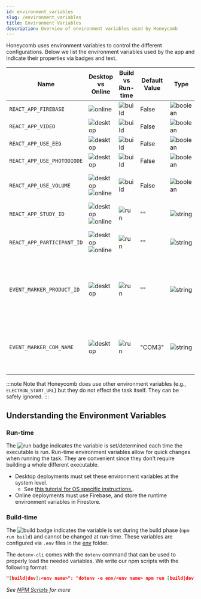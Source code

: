 ---
id: environment_variables
slug: /environment_variables
title: Environment Variables
description: Overview of environment variables used by Honeycomb
---

Honeycomb uses environment variables to control the different configurations. Below we list the environment variables used by the app and indicate their properties via badges and text.

| Name                       | Desktop vs Online                                                                                             | Build vs Run-time                                 | Default Value | Type                                                    | Description                                                                                                                                                                              |
| -------------------------- | ------------------------------------------------------------------------------------------------------------- | ------------------------------------------------- | ------------- | ------------------------------------------------------- | ---------------------------------------------------------------------------------------------------------------------------------------------------------------------------------------- |
| `REACT_APP_FIREBASE`       | ![online](https://img.shields.io/badge/online-orange)                                                         | ![build](https://img.shields.io/badge/build-blue) | False         | ![boolean](https://img.shields.io/badge/bool-lightgrey) | If the task is saving its data on Firebase.                                                                                                                                              |
| `REACT_APP_VIDEO`          | ![desktop](https://img.shields.io/badge/desktop-yellow)                                                       | ![build](https://img.shields.io/badge/build-blue) | False         | ![boolean](https://img.shields.io/badge/bool-lightgrey) | If the participant is being video recorded.                                                                                                                                              |
| `REACT_APP_USE_EEG`        | ![desktop](https://img.shields.io/badge/desktop-yellow)                                                       | ![build](https://img.shields.io/badge/build-blue) | False         | ![boolean](https://img.shields.io/badge/bool-lightgrey) | If the EEG (Event Marker) is available and recording.                                                                                                                                    |
| `REACT_APP_USE_PHOTODIODE` | ![desktop](https://img.shields.io/badge/desktop-yellow)                                                       | ![build](https://img.shields.io/badge/build-blue) | False         | ![boolean](https://img.shields.io/badge/bool-lightgrey) | If the photodiode spot is in use.                                                                                                                                                        |
| `REACT_APP_USE_VOLUME`     | ![desktop](https://img.shields.io/badge/desktop-yellow) ![online](https://img.shields.io/badge/online-orange) | ![build](https://img.shields.io/badge/build-blue) | False         | ![boolean](https://img.shields.io/badge/bool-lightgrey) | If the participant should be asked to adjust their volume. (e.g. the task is using sound)                                                                                                |
| `REACT_APP_STUDY_ID`       | ![desktop](https://img.shields.io/badge/desktop-yellow) ![online](https://img.shields.io/badge/online-orange) | ![run](https://img.shields.io/badge/run-purple)   | ""            | ![string](https://img.shields.io/badge/string-grey)     | The id of a study. User will enter this value in the login screen if not set.                                                                                                            |
| `REACT_APP_PARTICIPANT_ID` | ![desktop](https://img.shields.io/badge/desktop-yellow) ![online](https://img.shields.io/badge/online-orange) | ![run](https://img.shields.io/badge/run-purple)   | ""            | ![string](https://img.shields.io/badge/string-grey)     | The id of a participant. User will enter this value in the login screen if not set.                                                                                                      |
| `EVENT_MARKER_PRODUCT_ID`  | ![desktop](https://img.shields.io/badge/desktop-yellow)                                                       | ![run](https://img.shields.io/badge/run-purple)   | ""            | ![string](https://img.shields.io/badge/string-grey)     | The product ID of the event marker. If not set, it will default to the `productID` set in `public/config/trigger.js`. If neither are set, it will attempt to connect using the COM name. |
| `EVENT_MARKER_COM_NAME`    | ![desktop](https://img.shields.io/badge/desktop-yellow)                                                       | ![run](https://img.shields.io/badge/run-purple)   | "COM3"        | ![string](https://img.shields.io/badge/string-grey)     | The COM name of the event marker. If not set, it will use the `comName` set in `public/config/trigger.js`. Field is ignored if `EVENT_MARKER_PRODUCT_ID` is set.                         |

:::note
Note that Honeycomb does use other environment variables (e.g., `ELECTRON_START_URL`) but they do not effect the task itself. They can be safely ignored.
:::

## Understanding the Environment Variables

### Run-time

The ![run](https://img.shields.io/badge/runtime-purple) badge indicates the variable is set/determined each time the executable is run. Run-time environment variables allow for quick changes when running the task. They are convenient since they don't require building a whole different executable.

- Desktop deployments must set these environment variables at the system level.
  - See [this tutorial for OS specific instructions.](https://www.imatest.com/docs/editing-system-environment-variables/#Windows).
- Online deployments must use Firebase, and store the runtime environment variables in Firestore.

### Build-time

The ![build](https://img.shields.io/badge/buildtime-blue) badge indicates the variable is set during the build phase (`npm run build`) and cannot be changed at run-time. These variables are configured via `.env` files in the [env](directory_structure#env) folder.

The `dotenv-cli` comes with the `dotenv` command that can be used to properly load the needed variables. We write our npm scripts with the following format:

```json title="package.json"
"[build|dev]:<env name>": "dotenv -e env/<env name> npm run [build|dev]"
```

_See [NPM Scripts](npm_scripts) for more_
